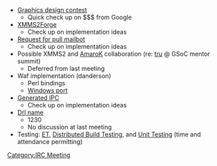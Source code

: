 * [[Proposed Graphic Competition|Graphics design contest]]
** Quick check up on $$$ from Google
* [[XMMS2Forge]]
** Check up on implementation ideas
* [[Request for pull mailbot]]
** Check up on implementation ideas
* Possible XMMS2 and [http://amarok.kde.org/ AmaroK] collaboration (re: [[Tobias RundstrÃ¶m|tru]] @ GSoC mentor summit)
** Deferred from last meeting
* Waf implementation (danderson)
** Perl bindings
** [[Windows|Windows port]]
* [[Generated IPC]]
** Check up on implementation ideas
* [[Talk:Versioning#Dr_I...|DrI name]]
** <mantis>1230</mantis>
** No discussion at last meeting
* Testing: [[ET]], [[Distributed Build Testing]], and [[Testing|Unit Testing]] (time and attendance permitting)

[[Category:IRC Meeting]]